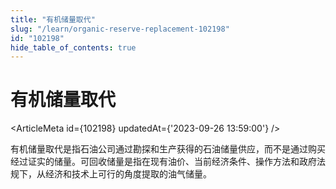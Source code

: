 ```yaml
---
title: "有机储量取代"
slug: "/learn/organic-reserve-replacement-102198"
id: "102198"
hide_table_of_contents: true
---
```



# 有机储量取代

<ArticleMeta id={102198} updatedAt={'2023-09-26 13:59:00'} />
<div className='border-solid border-b border-t-0 my-4 border-[var(--ifm-color-gray-300)]' />

有机储量取代是指石油公司通过勘探和生产获得的石油储量供应，而不是通过购买经过证实的储量。可回收储量是指在现有油价、当前经济条件、操作方法和政府法规下，从经济和技术上可行的角度提取的油气储量。
